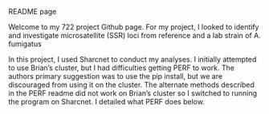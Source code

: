 README page

Welcome to my 722 project Github page. For my project, I looked to identify and investigate microsatellite (SSR) loci from reference and a lab strain of A. fumigatus


In this project, I used Sharcnet to conduct my analyses. I initially attempted to use Brian's cluster, but I had difficulties getting PERF to work. The authors primary suggestion was to use the pip install, but we are discouraged from using it on the cluster. The alternate methods described in the PERF readme did not work on Brian's cluster so I switched to running the program on Sharcnet. I detailed what PERF does below.
